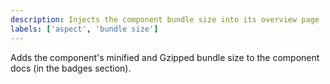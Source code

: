 ```yaml
---
description: Injects the component bundle size into its overview page
labels: ['aspect', 'bundle size']
---
```


Adds the component's minified and Gzipped bundle size to the component docs (in the badges section).
